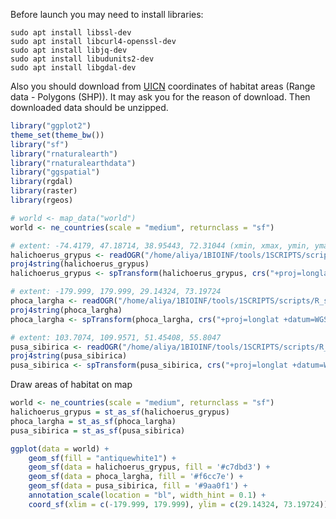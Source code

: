 Before launch you may need to install libraries:

    sudo apt install libssl-dev
    sudo apt install libcurl4-openssl-dev
    sudo apt install libjq-dev
    sudo apt install libudunits2-dev
    sudo apt install libgdal-dev

Also you should download from [UICN](https://www.iucnredlist.org/) coordinates of habitat areas (Range data - Polygons (SHP)).
It may ask you for the reason of download.
Then downloaded data should be unzipped.

```r
library("ggplot2")
theme_set(theme_bw())
library("sf")
library("rnaturalearth")
library("rnaturalearthdata")
library("ggspatial")
library(rgdal)
library(raster)
library(rgeos)
```

```r
# world <- map_data("world")
world <- ne_countries(scale = "medium", returnclass = "sf")
```

```r
# extent: -74.4179, 47.18714, 38.95443, 72.31044 (xmin, xmax, ymin, ymax)}
halichoerus_grypus <- readOGR("/home/aliya/1BIOINF/tools/1SCRIPTS/scripts/R_scripts/R_maps_habitat/pinnipeds/Halichoerus_grypus/redlist_species_data_572a6ac4-8301-4f90-9332-9f977b511f1e/data_0.shp", "data_0")
proj4string(halichoerus_grypus)
halichoerus_grypus <- spTransform(halichoerus_grypus, crs("+proj=longlat +datum=WGS84 +no_defs"))
```

```r
# extent: -179.999, 179.999, 29.14324, 73.19724
phoca_largha <- readOGR("/home/aliya/1BIOINF/tools/1SCRIPTS/scripts/R_scripts/R_maps_habitat/pinnipeds/Phoca_largha/redlist_species_data_530bd885-a896-4758-b30c-9605d1c1cd73/data_0.shp", "data_0")
proj4string(phoca_largha)
phoca_largha <- spTransform(phoca_largha, crs("+proj=longlat +datum=WGS84 +no_defs"))
```

```r
# extent: 103.7074, 109.9571, 51.45408, 55.8047
pusa_sibirica <- readOGR("/home/aliya/1BIOINF/tools/1SCRIPTS/scripts/R_scripts/R_maps_habitat/pinnipeds/Pusa_sibirica/redlist_species_data_5e96c034-5cc0-4b3c-80a2-5580cfe1cf97/data_0.shp", "data_0")
proj4string(pusa_sibirica)
pusa_sibirica <- spTransform(pusa_sibirica, crs("+proj=longlat +datum=WGS84 +no_defs"))
```

Draw areas of habitat on map

```r
world <- ne_countries(scale = "medium", returnclass = "sf")
halichoerus_grypus = st_as_sf(halichoerus_grypus)
phoca_largha = st_as_sf(phoca_largha)
pusa_sibirica = st_as_sf(pusa_sibirica)

ggplot(data = world) +
    geom_sf(fill = "antiquewhite1") +
    geom_sf(data = halichoerus_grypus, fill = '#c7dbd3') +
    geom_sf(data = phoca_largha, fill = '#f6cc7e') +
    geom_sf(data = pusa_sibirica, fill = '#9aa0f1') +
    annotation_scale(location = "bl", width_hint = 0.1) +
    coord_sf(xlim = c(-179.999, 179.999), ylim = c(29.14324, 73.19724))
```
